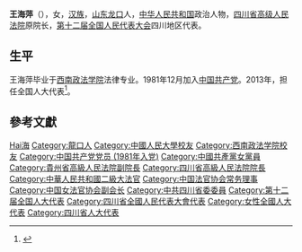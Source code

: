'''王海萍'''（{{bd|1956年|11月|}}），女，[[汉族|汉族]]，[[山东|山东]][[龙口|龙口]]人，[[中华人民共和国|中华人民共和国]]政治人物，[[四川省高级人民法院|四川省高级人民法院]]原院长，[[第十二届全国人民代表大会|第十二届全国人民代表大会]]四川地区代表。

== 生平 ==
王海萍毕业于[[西南政法学院|西南政法学院]]法律专业。1981年12月加入[[中国共产党|中国共产党]]。2013年，担任全国人大代表<ref>{{cite news|title=全国人大代表信息-王海萍|url= http://210.82.31.1:8084/delegate/viewDelegate.action?dbid=122112|accessdate=2013-04-05|newspaper=全国人大网}}</ref>。

== 參考文獻 ==
{{reflist}}

{{中国政治人物小作品}}
{{Navboxes 
| title  = 王海萍在[[中国法官协会|中国法官协会]]的职务
| list1  =
{{中国法官协会第五届理事会}}
}}
{{Navboxes 
| title  = 王海萍在[[中国女法官协会|中国女法官协会]]的职务
| list1  =
{{中国女法官协会第五届理事会}}
}}

{{Authority control}}
{{DEFAULTSORT:Wang王}}
[[Category:王姓|Hai海]]
[[Category:龍口人|Category:龍口人]]
[[Category:中國人民大學校友|Category:中國人民大學校友]]
[[Category:西南政法学院校友|Category:西南政法学院校友]]
[[Category:中国共产党党员_(1981年入党)|Category:中国共产党党员 (1981年入党)]]
[[Category:中國共產黨女黨員|Category:中國共產黨女黨員]]
[[Category:貴州省高級人民法院副院長|Category:貴州省高級人民法院副院長]]
[[Category:四川省高級人民法院院長|Category:四川省高級人民法院院長]]
[[Category:中華人民共和國二級大法官|Category:中華人民共和國二級大法官]]
[[Category:中国法官协会常务理事|Category:中国法官协会常务理事]]
[[Category:中国女法官协会副会长|Category:中国女法官协会副会长]]
[[Category:中共四川省委委員|Category:中共四川省委委員]]
[[Category:第十二届全国人大代表|Category:第十二届全国人大代表]]
[[Category:四川省全國人民代表大會代表|Category:四川省全國人民代表大會代表]]
[[Category:女性全國人大代表|Category:女性全國人大代表]]
[[Category:四川省人大代表|Category:四川省人大代表]]